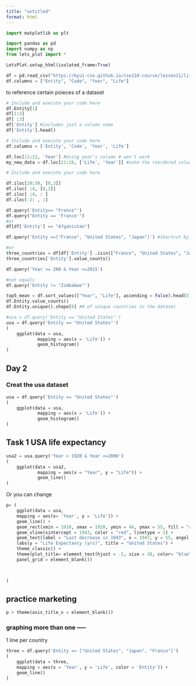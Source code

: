 ```yaml
---
title: "untitled"
format: html
---
```


```python
import matplotlib as plt
```

```python
import pandas as pd
import numpy as np
from lets_plot import *

LetsPlot.setup_html(isolated_frame=True)
```



```python

df = pd.read_csv("https://byui-cse.github.io/cse110-course/lesson11/life-expectancy.csv")
df.columns = ["Entity", "Code", "Year", "Life"]

```
to reference certain poieces of a dataset

```python
# Include and execute your code here
df.Entity[1]
df[1:3]
df[ :3]
df['Entity'] #includes just a column name
df['Entity'].head()


```


```python
# Include and execute your code here
df.columns = ['Entity', 'Code', 'Year', 'Life']


```

```python
df.loc[11:21, 'Year'] #Using year's column # won't work
my_new_data = df.loc[11:16, ['Life', 'Year']] #note the reordered columns

```


```python
# Include and execute your code here

df.iloc[20:30, [0,3]]
df.iloc[ :4, [0,3]]
df.iloc[ :4, : ]
df.iloc[-2: , :]
```



```python
df.query('Entity== "France"')
df.query("Entity == 'France'")
#or
df[df['Entity'] == "Afganistan"]

df.query('Entity ==["France", "United States", "Japan"]') #shortcut by providing a list

#or
three_countries = df[df['Entity'] .isin(["France", "United States", "Japan"])]
three_countries['Entity'].value_counts()

df.query('Year >= 200 & Year <=2015')

#not equals
df.query('Entity != "Zimbabwe"')

```

```python
top5_mean = df.sort_values(["Year", "Life"], ascending = False).head(5).Life.mean()
df.Entity.value_counts()
df.Entity.unique().shape[0] ## of unique countries in the dataset
```


```python
#usa = df.query('Entity == "United States"')
usa = df.query('Entity == "United States"')
(
    ggplot(data = usa,
            mapping = aes(x = 'Life')) +
            geom_histogram()
)

```



## Day 2
### Creat the usa dataset


```python
usa = df.query('Entity == "United States"')
(
    ggplot(data = usa,
            mapping = aes(x = 'Life')) +
            geom_histogram()
)
```
## Task 1 USA life expectancy
```python

usa2 = usa.query('Year > 1920 & Year <=2000')
(
    ggplot(data = usa2, 
            mapping = aes(x = "Year", y = "Life")) +
            geom_line()
)
```

Or you can change 

```python
p= (
    ggplot(data = usa, 
    mapping = aes(x= 'Year', y = 'Life')) + 
    geom_line() + 
    geom_rect(xmin = 1918, xmax = 1920, ymin = 46, ymax = 55, fill = "red", alpha = .2) + 
    geom_vline(xintercept = 1943, color = "red", linetype = 2) +
    geom_text(label = "Last decrease in 1943", x = 1947, y = 55, angel = 90) +
    labs(y = "Life Expectancy (yrs)", title = "United States") +
    theme_classic() + 
    theme(plot_title= element_text(hjust = .5, size = 38, color= "blue" ), 
    panel_grid = element_blank())

    

)
```




## practice marketing 
```python

p + theme(axis_title_x = element_blank())
```


### graphing more than one -----
1 line per country

```python
three = df.query('Entity == ["United States", "Japan", "France"]')
(
    ggplot(data = three, 
    mapping = aes(x = 'Year', y = 'Life', color = 'Entity')) + 
    geom_line()
)
```